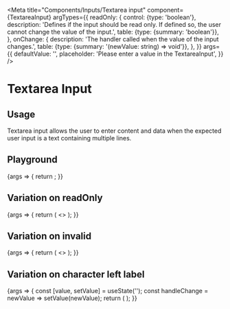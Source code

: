 
<Meta
  title="Components/Inputs/Textarea input"
  component={TextareaInput}
  argTypes={{
    readOnly: {
      control: {type: 'boolean'},
      description:
        'Defines if the input should be read only. If defined so, the user cannot change the value of the input.',
      table: {type: {summary: 'boolean'}},
    },
    onChange: {
      description: 'The handler called when the value of the input changes.',
      table: {type: {summary: '(newValue: string) => void'}},
    },
  }}
  args={{
    defaultValue: '',
    placeholder: 'Please enter a value in the TextareaInput',
  }}
/>

# Textarea Input

## Usage

Textarea input allows the user to enter content and data when the expected user input is a text containing multiple lines.

## Playground

<Canvas>
  <Story name="Standard">
    {args => {
      return <TextareaInput {...args} />;
    }}
  </Story>
</Canvas>

<ArgsTable story="Standard" />

## Variation on readOnly

<Canvas>
  <Story name="ReadOnly">
    {args => {
      return (
        <>
          <TextareaInput {...args} readOnly={false} />
          <TextareaInput {...args} readOnly={true} />
        </>
      );
    }}
  </Story>
</Canvas>

## Variation on invalid

<Canvas>
  <Story name="Invalid">
    {args => {
      return (
        <>
          <TextareaInput {...args} invalid={false} />
          <TextareaInput {...args} invalid={true} />
        </>
      );
    }}
  </Story>
</Canvas>

## Variation on character left label

<Canvas>
  <Story name="Character left label">
    {args => {
      const [value, setValue] = useState('');
      const handleChange = newValue => setValue(newValue);
      return (
        <TextareaInput
          placeholder="Type here to update the character left label"
          defaultValue={value}
          onChange={handleChange}
          characterLeftLabel={`${250 - value.length} characters left`}
        />
      );
    }}
  </Story>
</Canvas>
